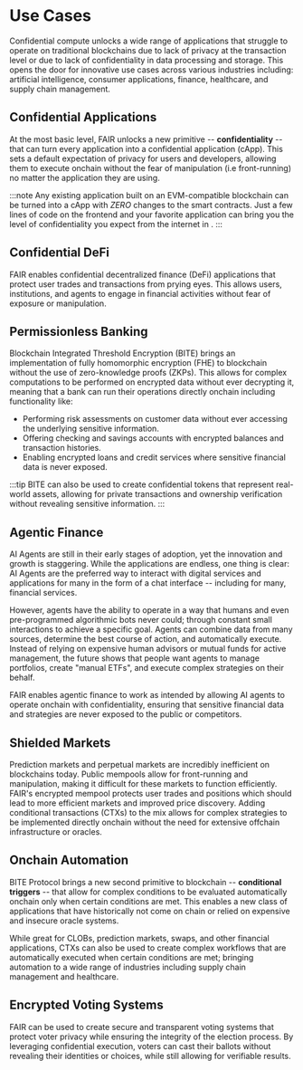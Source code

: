 
# Use Cases

Confidential compute unlocks a wide range of applications that struggle to operate on traditional blockchains due to lack of privacy at the transaction level or
due to lack of confidentiality in data processing and storage. This opens the door for innovative use cases across various industries including: artificial intelligence, consumer applications, finance, healthcare, and supply chain management.

## Confidential Applications

At the most basic level, FAIR unlocks a new primitive -- **confidentiality** -- that can turn every application into a confidential application (cApp).
This sets a default expectation of privacy for users and developers, allowing them to execute onchain without the fear of manipulation (i.e front-running)
no matter the application they are using.

:::note
Any existing application built on an EVM-compatible blockchain can be turned into a cApp with *ZERO* changes to the smart contracts. Just a few lines
of code on the frontend and your favorite application can bring you the level of confidentiality you expect from the internet in <Year />.
:::

## Confidential DeFi

FAIR enables confidential decentralized finance (DeFi) applications that protect user trades and transactions from prying eyes.
This allows users, institutions, and agents to engage in financial activities without fear of exposure or manipulation.

## Permissionless Banking

Blockchain Integrated Threshold Encryption (BITE) brings an implementation of fully homomorphic encryption (FHE) to blockchain without the use of zero-knowledge proofs (ZKPs).
This allows for complex computations to be performed on encrypted data without ever decrypting it, meaning that a bank can run their operations directly onchain including functionality like:

- Performing risk assessments on customer data without ever accessing the underlying sensitive information.
- Offering checking and savings accounts with encrypted balances and transaction histories.
- Enabling encrypted loans and credit services where sensitive financial data is never exposed.

:::tip
BITE can also be used to create confidential tokens that represent real-world assets, allowing for private transactions and ownership verification without revealing sensitive information.
:::

## Agentic Finance

AI Agents are still in their early stages of adoption, yet the innovation and growth is staggering. While the applications are endless, one thing is clear: AI Agents are the preferred
way to interact with digital services and applications for many in the form of a chat interface -- including for many, financial services.

However, agents have the ability to operate in a way that humans and even pre-programmed algorithmic bots never could; through constant small interactions to achieve a specific goal.
Agents can combine data from many sources, determine the best course of action, and automatically execute. Instead of relying on expensive human advisors or mutual funds for active management, 
the future shows that people want agents to manage portfolios, create "manual ETFs", and execute complex strategies on their behalf.

FAIR enables agentic finance to work as intended by allowing AI agents to operate onchain with confidentiality, ensuring that sensitive financial data and strategies are never exposed to the public or competitors.

## Shielded Markets

Prediction markets and perpetual markets are incredibly inefficient on blockchains today. Public mempools allow for front-running and manipulation, making it difficult for these markets to function efficiently.
FAIR's encrypted mempool protects user trades and positions which should lead to more efficient markets and improved price discovery.
Adding conditional transactions (CTXs) to the mix allows for complex strategies to be implemented directly onchain without the need for extensive offchain infrastructure or oracles.

## Onchain Automation

BITE Protocol brings a new second primitive to blockchain -- **conditional triggers** -- that allow for complex conditions to be evaluated automatically onchain 
only when certain conditions are met. This enables a new class of applications that have historically not come on chain or relied on expensive and insecure oracle systems.

While great for CLOBs, prediction markets, swaps, and other financial applications, CTXs can also be used to create complex workflows that are automatically executed when certain conditions are met; bringing
automation to a wide range of industries including supply chain management and healthcare.

## Encrypted Voting Systems

FAIR can be used to create secure and transparent voting systems that protect voter privacy while ensuring the integrity of the election process.
By leveraging confidential execution, voters can cast their ballots without revealing their identities or choices, while still allowing for verifiable results.